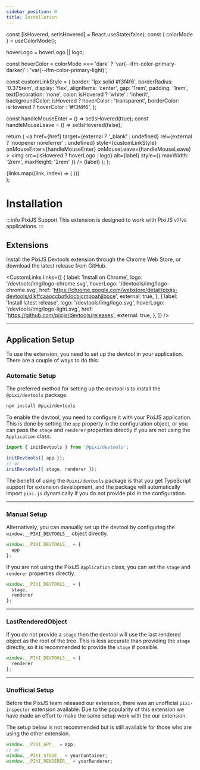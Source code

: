 ```yaml
---
sidebar_position: 0
title: Installation
---
```


  const [isHovered, setIsHovered] = React.useState(false);
  const { colorMode } = useColorMode();

  hoverLogo = hoverLogo || logo;

  const hoverColor = colorMode === 'dark' ? 'var(--ifm-color-primary-darker)' : 'var(--ifm-color-primary-light)';

  const customLinkStyle = {
    border: '1px solid #f3f4f6',
    borderRadius: '0.375rem',
    display: 'flex',
    alignItems: 'center',
    gap: '1rem',
    padding: '1rem',
    textDecoration: 'none',
    color: isHovered ? 'white' : 'inherit',
    backgroundColor: isHovered ? hoverColor : 'transparent',
    borderColor: isHovered ? hoverColor : '#f3f4f6',
  };

  const handleMouseEnter = () => setIsHovered(true);
  const handleMouseLeave = () => setIsHovered(false);

  return (
    <a
      href={href}
      target={external ? '_blank' : undefined}
      rel={external ? 'noopener noreferrer' : undefined}
      style={customLinkStyle}
      onMouseEnter={handleMouseEnter}
      onMouseLeave={handleMouseLeave}
    >
      <img
        src={isHovered ? hoverLogo : logo}
        alt={label}
        style={{ maxWidth: '2rem', maxHeight: '2rem' }}
      />
      {label}
    </a>
  );
};

  <div style={{ display: 'flex', flexDirection: 'column', gap: '1rem', justifyContent: 'center' }}>
    {links.map((link, index) => (
      <CustomLink key={index} {...link} />
    ))}
  </div>
);

# Installation

:::info PixiJS Support
This extension is designed to work with PixiJS `v7`/`v8` applications.
:::

## Extensions

Install the PixiJS Devtools extension through the Chrome Web Store, or download the latest release from GitHub.

<CustomLinks links={[
  {
    label: 'Install on Chrome',
    logo: '/devtools/img/logo-chrome.svg',
    hoverLogo: '/devtools/img/logo-chrome.svg',
    href: 'https://chrome.google.com/webstore/detail/pixijs-devtools/dlkffcaaoccbofklocbjcmppahjjboce',
    external: true,
  },
  {
    label: 'Install latest release',
    logo: '/devtools/img/logo.svg',
    hoverLogo: '/devtools/img/logo-light.svg',
    href: 'https://github.com/pixijs/devtools/releases',
    external: true,
  },
]} />

---

## Application Setup

To use the extension, you need to set up the devtool in your application. There are a couple of ways to do this:

### Automatic Setup

The preferred method for setting up the devtool is to install the `@pixi/devtools` package.

```bash
npm install @pixi/devtools
```

To enable the devtool, you need to configure it with your PixiJS application. This is done by setting the `app` property in the configuration object,
or you can pass the `stage` and `renderer` properties directly if you are not using the `Application` class.

```js
import { initDevtools } from '@pixi/devtools';

initDevtools({ app });
// or
initDevtools({ stage, renderer });
```

The benefit of using the `@pixi/devtools` package is that you get TypeScript support for extension development,
and the package will automatically import `pixi.js` dynamically if you do not provide pixi in the configuration.

---

### Manual Setup
Alternatively, you can manually set up the devtool by configuring the `window.__PIXI_DEVTOOLS__` object directly.

```js
window.__PIXI_DEVTOOLS__ = {
  app
};
```
If you are not using the PixiJS `Application` class, you can set the `stage` and `renderer` properties directly.
```js
window.__PIXI_DEVTOOLS__ = {
  stage,
  renderer
};
```

---

### LastRenderedObject
If you do not provide a `stage` then the devtool will use the last rendered object as the root of the tree. This is less accurate than providing the `stage` directly,
so it is recommended to provide the `stage` if possible.
```js
window.__PIXI_DEVTOOLS__ = {
  renderer
};
```

---

### Unofficial Setup
Before the PixiJS team released our extension, there was an unofficial `pixi-inspector` extension available. Due to the popularity of this extension we have made an effort to
make the same setup work with the our extension.

The setup below is not recommended but is still available for those who are using the other extension.

```js
window.__PIXI_APP__ = app;
// or
window.__PIXI_STAGE__ = yourContainer;
window.__PIXI_RENDERER__ = yourRenderer;
```
